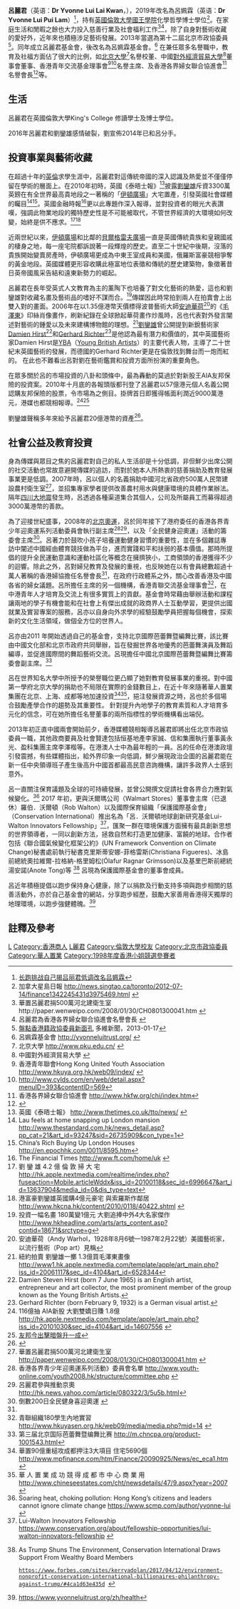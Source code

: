{{Infobox person
|name = 呂麗君
|image = Yvonne Lui Lai Kwan.jpg
|birth_date = {{birth year and age|1977}}
|birth_place = {{HKG-1959}}
|nationality = {{CHN-HKG}}
|partner = [[劉鑾雄|劉鑾雄]]（2002～2014）
|children = 劉秀盈<br>{{birth date and age|2002|10|16}}<br>劉子鋒<br>{{birth date and age|2010|8|20}}
|website = [http://yvonneluitrust.org/ 呂麗君基金會(已改名為呂姵霖基金會)]
}}

'''呂麗君'''（英语：'''Dr Yvonne Lui Lai Kwan'''，{{bd|1977年|catIdx=L}}），2019年改名為呂姵霖（英语：'''Dr Yvonne Lui Pui Lam'''）<ref>[https://new.qq.com/omn/20190522/20190522A07LY9.html 长跑挑战自己揭吕丽君低调改名吕姵霖]</ref>，持有[[英國倫敦大學國王學院|英國倫敦大學國王學院]]化學哲學博士學位<ref>加拿大星島日報 http://news.singtao.ca/toronto/2012-07-14/finance1342245431d3975469.html {{Wayback|url=http://news.singtao.ca/toronto/2012-07-14/finance1342245431d3975469.html |date=20140314150148 }}</ref>。在家庭生活和閒暇之餘也大力投入慈善行業及社會福利工作<ref>華置呂麗君捐500萬河北建衛生室http://paper.wenweipo.com/2008/01/30/CH0801300041.htm {{Wayback|url=http://paper.wenweipo.com/2008/01/30/CH0801300041.htm |date=20170814081635 }}</ref><ref name="hkfw.org">呂麗君為香港各界婦女聯合協進會名譽會長 {{cite web |url=http://www.hkfw.org/eng/honorary.html |title=存档副本 |accessdate=2011-08-25 |deadurl=yes |archiveurl=https://web.archive.org/web/20110706055241/http://www.hkfw.org/eng/honorary.html |archivedate=2011-07-06 }}</ref>，除了自身對藝術收藏的愛好外，近年來也積極涉足藝術發展。2013年當選為第十二屆北京市政協委員<ref>[http://hongkongmacao.dwnews.com/big5/news/2013-01-17/59084890.html 盤點香港籍政協委員新面孔] {{Wayback|url=http://hongkongmacao.dwnews.com/big5/news/2013-01-17/59084890.html |date=20140301105601 }}多維新聞，2013-01-17</ref>。同年成立呂麗君基金會，後改名為呂姵霖基金會。<ref>呂姵霖基金會 http://yvonneluitrust.org/ {{Wayback|url=http://yvonneluitrust.org/ |date=20201108135835 }}</ref> 在兼任眾多名譽職中，教育及社福方面佔了很大的比例，如[[北京大學|北京大學]]<ref>北京大學 http://www.pku.edu.cn/ {{Wayback|url=http://www.pku.edu.cn/ |date=20151124090815 }}</ref>名譽校董、中國[[對外經濟貿易大學|對外經濟貿易大學]]<ref>中國對外經濟貿易大學 {{cite web |url=http://www.uibe.edu.cn/upload/uibe_eng/Home.php |title=存档副本 |accessdate=2011-08-25 |deadurl=yes |archiveurl=https://web.archive.org/web/20110825032056/http://www.uibe.edu.cn/upload/uibe_eng/Home.php |archivedate=2011-08-25 }}</ref>董事會董事、香港青年交流基金理事會<ref>香港青年聯會Hong Kong United Youth Association http://www.hkuya.org.hk/web09/index/ {{Wayback|url=http://www.hkuya.org.hk/web09/index/ |date=20150918165833 }}</ref><ref>http://www.cylds.com/en/web/detail.aspx?menuID=393&contentID=569{{dead link|date=2017年12月 |bot=InternetArchiveBot |fix-attempted=yes }}</ref>名譽主席、及香港各界婦女聯合協進會<ref>香港各界婦女聯合協進會 http://www.hkfw.org/chi/index.htm{{dead link|date=2017年12月 |bot=InternetArchiveBot |fix-attempted=yes }}</ref>名譽會長<ref>{{cite web |url=http://www.hkfw.org/eng/honorary.html |title=存档副本 |accessdate=2011-08-25 |deadurl=yes |archiveurl=https://web.archive.org/web/20110706055241/http://www.hkfw.org/eng/honorary.html |archivedate=2011-07-06 }}</ref>等。

==生活==
呂麗君在英國倫敦大學King's College 修讀學士及博士學位。

2016年呂麗君和劉鑾雄感情破裂，劉宣佈2014年已和呂分手。

==投資事業與藝術收藏==

在超過十年的[[英倫|英倫]]求學生涯中，呂麗君對這傳統帝國的深入認識及熱愛並不僅僅停留在學術的層面上。在2010年初時，英國《泰晤士報》<ref>英國《泰晤士報》 http://www.thetimes.co.uk/tto/news/ {{Webarchive|url=https://wayback.archive-it.org/all/20100605093019/http://www.thetimes.co.uk/tto/news/ |date=2010-06-05 }}</ref>披露[[劉鑾雄|劉鑾雄]]斥資3300萬英鎊在有全世界最高貴地段之一著稱的「[[伊頓廣場|伊頓廣場]]」大宅置產，引發英國社會媒體的矚目<ref>Lau feels at home snapping up London mansion http://www.thestandard.com.hk/news_detail.asp?pp_cat=21&art_id=93247&sid=26735909&con_type=1{{dead link|date=2017年12月 |bot=InternetArchiveBot |fix-attempted=yes }}</ref><ref>China’s Rich Buying Up London Houses  http://en.epochhk.com/0011/8595.htm{{dead link|date=2017年12月 |bot=InternetArchiveBot |fix-attempted=yes }}</ref>。英國金融時報<ref>The Financial Times http://www.ft.com/home/uk {{Wayback|url=http://www.ft.com/home/uk |date=20201214110238 }}</ref>更以此專題作深入報導，並對投資者的眼光大表讚嘆，強調此物業地段的獨特歷史性是不可能被取代，不管世界經濟的大環境如何改變，始終是供不應求。<ref>劉 鑾 雄 4.2 億  倫 敦 掃 大 宅 http://hk.apple.nextmedia.com/realtime/index.php?fuseaction=Mobile.articleWddx&iss_id=20100118&sec_id=6996647&art_id=13637904&media_id=0&dis_type=text</ref><ref>港富豪劉鑾雄英國購4億元豪宅 與索羅斯作鄰居 http://www.hkcna.hk/content/2010/0118/40422.shtml {{Wayback|url=http://www.hkcna.hk/content/2010/0118/40422.shtml |date=20160304091908 }}</ref>

近兩世紀以來，[[伊頓廣場|伊頓廣場]]和比鄰的[[貝爾格雷夫廣場|貝爾格雷夫廣場]]一直是英國傳統貴族和皇親國戚的棲身之地，每一座宅院都訴說著一段輝煌的歷史。直至二十世紀中後期，沒落的貴族開始變賣房產時，伊頓廣場更成為中東王室成員和美國，俄羅斯富豪競相爭奪的黃金地段。英國媒體更形容收購此極富地位表徵和傳統的歷史建築物，象徵著昔日英帝國風采告結和遠東新勢力的崛起。

呂麗君在長年受英式人文教育為主的薰陶下也培養了對文化藝術的熱愛，這也和劉鑾雄對收藏名畫及藝術品的嗜好不謀而合。<ref>投資一幅名畫 180萬變1億元 大劉追捧中外4大名家傑作 http://www.hkheadline.com/arts/arts_content.asp?contid=18671&srctype=g</ref>傳媒因此時常拍到兩人在拍賣會上出雙入對的畫面。2006年在以1.35億港幣天價標得波普藝術大師[[安迪·沃荷|安迪華荷]]<ref>安迪華荷（Andy Warhol，1928年8月6號—1987年2月22號）美國藝術家，以流行藝術（Pop art）見稱</ref>的《[[毛澤東|毛澤東]]》印絲肖像畫作，刷新紀錄在全球掀起華荷畫作炒風時，呂也代表對外發言闡述對藝術的鍾愛以及未來建構博物館的理想。<ref>紐約拍賣 劉鑾雄一擲 1.3億買毛澤東畫像 http://www1.hk.apple.nextmedia.com/template/apple/art_main.php?iss_id=20061117&sec_id=4104&art_id=6528344</ref>[[劉鑾雄|劉鑾雄]]曾公開提到新銳藝術家[[达米恩·赫斯特|Damien Hirst]]<ref>Damien Steven Hirst (born 7 June 1965) is an English artist, entrepreneur and art collector, the most prominent member of the group known as the Young British Artists.</ref>和[[葛哈·李希特|Gerhard Richter]]<ref>Gerhard Richter (born February 9, 1932) is a German visual artist.</ref>是他認為最有潛力和價值的，其中英國藝術家Damien Hirst是[[YBA|YBA]]（[[英国青年艺术家|Young British Artists]]）的主要代表人物，主導了二十世紀末英國藝術的發展，而德國的Gerhard Richter更是在倫敦找到舞台而一炮而紅的。 在此也不難看出呂對劉在藝術鑑賞和投資方面所扮演的重要角色。

在眾多關於呂的市場投資的八卦和頭條中，最為轟動的莫過於對新股王AIA友邦保險的投資案。2010年十月底的各報頭版都刊登了呂麗君以57億港元個人名義公開認購友邦保險的股票，令市場為之側目。掛牌首日即獲得帳面利潤近9000萬港元，港媒也都競相報導。<ref>116億抽 AIA新股  大劉雙嬌日賺 1.8億 http://hk.apple.nextmedia.com/template/apple/art_main.php?iss_id=20101030&sec_id=4104&art_id=14607556 {{Wayback|url=http://hk.apple.nextmedia.com/template/apple/art_main.php?iss_id=20101030&sec_id=4104&art_id=14607556 |date=20110319231803 }}</ref><ref>[http://www.singtao.com/archive/fullstory.asp?andor=or&year1=2010&month1=3&day1=6&year2=2010&month2=11&day2=6&category=a&id=20101029a01&keyword1=&keyword2= 友邦今出擊暗盤升一成 ]</ref>

劉鑾雄聲稱多年來給予呂麗君20億港幣的資產<ref>{{Cite web |url=http://www.chinatimes.com/realtimenews/20161115003394-260404 |title=劉鑾雄刊頭版宣布分手 與呂麗君「互不拖欠」 |accessdate=2016-11-23 |archive-date=2016-11-23 |archive-url=https://web.archive.org/web/20161123201544/http://www.chinatimes.com/realtimenews/20161115003394-260404 |dead-url=no }}</ref>。

==社會公益及教育投資==

身為傳媒與眾目之焦的呂麗君對自己的私人生活卻是十分低調，非但鮮少出席公開的社交活動也常故意避開傳媒的追訪，而對於她本人所熱衷的慈善捐助及教育發展事業更是低調。2007年時，呂以個人的名義捐助中國河北省政府500萬人民幣建設農村衛生室<ref>華置呂麗君捐500萬河北建衛生室 http://paper.wenweipo.com/2008/01/30/CH0801300041.htm {{Wayback|url=http://paper.wenweipo.com/2008/01/30/CH0801300041.htm |date=20170814081635 }}</ref>，並招集專家學者提供改善農村用水與健康環境的具體作業辦法。隔年[[四川大地震|四川大地震]]發生時，呂透過各種渠道集合其個人，公司及所屬員工而募得超過3000萬港幣的善款。

為了迎接世紀盛事，2008年的[[2008年夏季奥林匹克运动会|北京奧運]]，呂於同年接下了港府委任的香港各界青少年迎奧運系列活動委員會執行副主席<ref>香港各界青少年迎奧運系列活動》委員會名單 http://www.youth-online.com/youth2008.hk/structure/committee.php {{Wayback|url=http://www.youth-online.com/youth2008.hk/structure/committee.php |date=20100501055639 }}</ref><ref>呂麗君參與推動京奧 http://hk.news.yahoo.com/article/080322/3/5u5b.html{{dead link|date=2017年12月 |bot=InternetArchiveBot |fix-attempted=yes }}</ref>，以及「全民健身迎奧運」活動的籌委會主席<ref>倒數200日全民健身喜迎奧運 {{cite web |url=http://www.takungpao.com.hk/news/08/01/22/GW-854298.htm |title=存档副本 |accessdate=2011-08-25 |deadurl=yes |archiveurl=https://web.archive.org/web/20080608091105/http://www.takungpao.com.hk/news/08/01/22/GW-854298.htm |archivedate=2008-06-08 }}</ref>。呂著力於鼓吹小孩子培養運動健身習慣的重要性，並在多個雜誌專訪中闡述中國經由體育競技做為平台，進而實踐和平和扶弱的基本價值。那時所提倡的提升全民運動意識和運動社區化等概念在擁擠狹小，工商領頭的香港獲得不少的迴響。除此之外，呂對婦兒教育及發展的重視，也反映她在以有會員總數超過十萬人著稱的香港婦協擔任名譽會長<ref name="hkfw.org"/>，在政府行政體系之外，關心改善香港及中國各省的婦女議題。呂所擔任主席的另一個機構，香港青聯交流基金理事會<ref>青聯組織180學生內地實習 http://www.hkuyasen.org.hk/web09/media/media.php?mid=14 {{Wayback|url=http://www.hkuyasen.org.hk/web09/media/media.php?mid=14 |date=20160304094810 }}</ref>，在中港青年人才培育及交流上有很多實質上的貢獻。基金會時常藉由舉辦活動和課程讓兩地的學子有機會能和在社會上有傑出成就的政商界人士互動學習，更提供出國就業及實習專案的服務，呂亦以自身向外求學的經驗鼓勵學員把握每個機會，探索新的文化生活領域，做個全方位的世界人。

呂亦由2011 年開始透過自己的基金會，支持北京國際芭蕾舞暨編舞比賽，該比賽由中國文化部和北京市政府共同舉辦，旨在發掘世界各地優秀的芭蕾舞演員及舞蹈編導，並促進國際間的舞蹈藝術交流。呂現擔任中國北京國際芭蕾舞暨編舞比賽籌委會副主席。<ref>第三届北京国际芭蕾舞暨编舞比赛 http://m.chncpa.org/product-1001543.html</ref> 

呂在世界知名大學中所授予的榮譽職位更凸顯了她對教育發展事業的重視。對中國第一學府北京大學的捐助也不局限在實際的金錢數目上，在近十年來隨著華人置業集團在北京、上海、成都等地加速投資<ref>華置90億重槌攻成都押注3大項目 住宅5690個 http://www.mpfinance.com/htm/Finance/20090925/News/ec_eca1.htm {{Wayback|url=http://www.mpfinance.com/htm/Finance/20090925/News/ec_eca1.htm |date=20160304185351 }}</ref><ref>華 人 置 業 成 功 競 得 成 都 市 中 心 商 業 用 http://www.chineseestates.com/cht/newsdetails/47/9.aspx?year=2007 {{Wayback|url=http://www.chineseestates.com/cht/newsdetails/47/9.aspx?year=2007 |date=20160306033443 }}</ref>，挹注發展資源之時，呂也於多個場合鼓勵產學合作的趨勢及其重要性。 針對提升內地學子的教育素質和人才培育多元化的信念，可在她所擔任名譽董事的兩所指標性的學術機構看出端倪。

2013年初正直中國兩會開始前夕，香港媒體競相報導呂麗君即將出任北京市政協委員一職，其他政商要員及社會賢達包括恒基地產李家誠、信和集團執行董事黃永光、盈科集團主席李澤楷等。在港澳人士中為最年輕的一員。呂的任命在港澳政壇引發震撼，有些媒體指出，給外界印象一向低調，鮮少展現政治企圖的呂麗君能在新一任中央領導班子產生後高升中國首都最高民意咨詢機構，讓許多政界人士感到意外。

呂一直關注保育議題及全球的可持續發展，並曾公開撰文促請社會各界合力應對氣候變化。<ref>Soaring heat, choking pollution: Hong Kong’s citizens and leaders cannot ignore climate change https://www.scmp.com/author/yvonne-lui {{Wayback|url=https://www.scmp.com/author/yvonne-lui |date=20201023223542 }}</ref> 2017 年初，更與沃爾瑪公司（Walmart Stores）董事會主席（已退休）羅伯．沃爾頓（Rob Walton）以及國際保育組織「保護國際基金會」（Conservation International）推出名為「呂．沃爾頓地球創新研究基金Lui-Walton
Innovators Fellowship」<ref>Lui-Walton Innovators Fellowship 
https://www.conservation.org/about/fellowship-opportunities/lui-walton-innovators-fellowship {{Wayback|url=https://www.conservation.org/about/fellowship-opportunities/lui-walton-innovators-fellowship |date=20201021110618 }}</ref>，匯聚一群在環境保護方面擁有最具創新思想的世界領導者，一同以創新方法，拯救自然和打造更加健康、富饒的地球。合作者包括《聯合國氣候變化框架公約》(UN Framework Convention on Climate Change)秘書處前執行秘書克里斯蒂安娜-菲格雷斯(Christiana Figueres)、冰島前總統奧拉維爾-拉格納-格里姆松(Ólafur Ragnar Grímsson)以及基里巴斯前總統湯安諾(Anote Tong)等 <ref>As Trump Shuns The Environment, Conservation International Draws Support From Wealthy Board Members 
 https://www.forbes.com/sites/kerryadolan/2017/04/12/environment-nonprofit-conservation-international-billionaires-philanthropy-against-trump/#4ca1d63e435d {{Wayback|url=https://www.forbes.com/sites/kerryadolan/2017/04/12/environment-nonprofit-conservation-international-billionaires-philanthropy-against-trump/#4ca1d63e435d |date=20201112011108 }}</ref> 呂現為保護國際基金會的董事會成員。

呂近年積極提倡以跑步保持身心健康，除了以捐款及行動支持多項與跑步相關的慈善活動外，亦於自己基金會的網站，分享跑步經歷，鼓勵大家善用香港得天獨厚的地理環境，以跑步強健體魄。<ref>https://www.yvonneluitrust.org/zh/health</ref>

==註釋及參考==
{{Reflist|2}}

{{DEFAULTSORT:L呂麗君}}
[[Category:香港馬主|L]]
[[Category:香港商人|Category:香港商人]]
[[Category:呂姓|L麗君]]
[[Category:倫敦大學校友|Category:倫敦大學校友]]
[[Category:北京市政協委員|Category:北京市政協委員]]
[[Category:華人置業|Category:華人置業]]
[[Category:1998年度香港小姐競選參賽者|Category:1998年度香港小姐競選參賽者]]